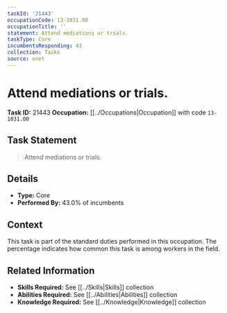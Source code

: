 ```yaml
---
taskId: '21443'
occupationCode: 13-1031.00
occupationTitle: ''
statement: Attend mediations or trials.
taskType: Core
incumbentsResponding: 43
collection: Tasks
source: onet
---
```

# Attend mediations or trials.

**Task ID:** 21443
**Occupation:** [[../Occupations|Occupation]] with code `13-1031.00`

## Task Statement

> Attend mediations or trials.

## Details

- **Type:** Core
- **Performed By:** 43.0% of incumbents

## Context

This task is part of the standard duties performed in this occupation. The percentage indicates how common this task is among workers in the field.

## Related Information

- **Skills Required:** See [[../Skills|Skills]] collection
- **Abilities Required:** See [[../Abilities|Abilities]] collection
- **Knowledge Required:** See [[../Knowledge|Knowledge]] collection
